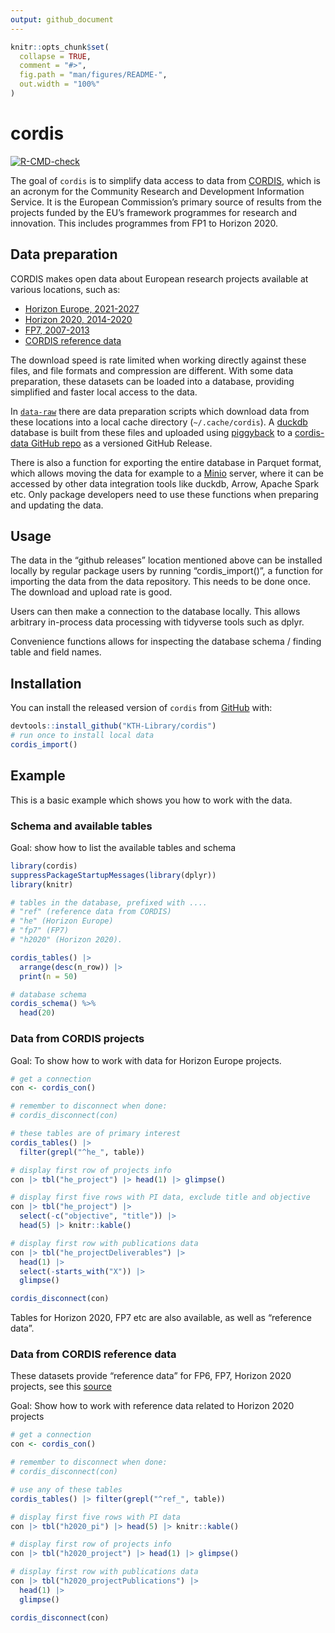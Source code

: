 ```yaml
---
output: github_document
---
```


<!-- README.md is generated from README.Rmd. Please edit that file -->

```r
knitr::opts_chunk$set(
  collapse = TRUE,
  comment = "#>",
  fig.path = "man/figures/README-",
  out.width = "100%"
)
```

# cordis

<!-- badges: start -->
[![R-CMD-check](https://github.com/KTH-Library/cordis/actions/workflows/R-CMD-check.yaml/badge.svg)](https://github.com/KTH-Library/cordis/actions/workflows/R-CMD-check.yaml)
<!-- badges: end -->

The goal of `cordis` is to simplify data access to data from [CORDIS](https://cordis.europa.eu/), which is an acronym for the Community Research and Development Information Service. It is the European Commission's primary source of results from the projects funded by the EU's framework programmes for research and innovation. This includes programmes from FP1 to Horizon 2020. 

## Data preparation

CORDIS makes open data about European research projects available at various locations, such as:

- [Horizon Europe, 2021-2027](https://data.europa.eu/data/datasets/cordis-eu-research-projects-under-horizon-europe-2021-2027?locale=en)
- [Horizon 2020, 2014-2020](https://data.europa.eu/88u/dataset/cordisH2020projects)
- [FP7, 2007-2013](https://data.europa.eu/88u/dataset/cordisfp7projects)
- [CORDIS reference data](http://data.europa.eu/data/datasets/cordisref-data)

The download speed is rate limited when working directly against these files, and file formats and compression are different. With some data preparation, these datasets can be loaded into a database, providing simplified and faster local access to the data.

In [`data-raw`](data-raw) there are data preparation scripts which download data from these locations into a local cache directory (`~/.cache/cordis`). A [duckdb](https://duckdb.org) database is built from these files and uploaded using [piggyback](https://github.com/ropensci/piggyback) to a [cordis-data GitHub repo](https://github.com/KTH-Library/cordis-data) as a versioned GitHub Release. 

There is also a function for exporting the entire database in Parquet format, which allows moving the data for example to a [Minio](https://min.io/) server, where it can be accessed by other data integration tools like duckdb, Arrow, Apache Spark etc. Only package developers need to use these functions when preparing and updating the data.

## Usage

The data in the "github releases" location mentioned above can be installed locally by regular package users by running "cordis_import()", a function for importing the data from the data repository. This needs to be done once. The download and upload rate is good.

Users can then make a connection to the database locally. This allows arbitrary in-process data processing with tidyverse tools such as dplyr.

Convenience functions allows for inspecting the database schema / finding table and field names. 

## Installation

You can install the released version of `cordis` from [GitHub](https://github.com/KTH-Library/cordis) with:

``` r
devtools::install_github("KTH-Library/cordis")
# run once to install local data
cordis_import()
```

## Example

This is a basic example which shows you how to work with the data.

### Schema and available tables

Goal: show how to list the available tables and schema

```r
library(cordis)
suppressPackageStartupMessages(library(dplyr))
library(knitr)

# tables in the database, prefixed with ....
# "ref" (reference data from CORDIS)
# "he" (Horizon Europe)
# "fp7" (FP7)
# "h2020" (Horizon 2020).

cordis_tables() |>
  arrange(desc(n_row)) |>
  print(n = 50)

# database schema
cordis_schema() %>%
  head(20)
```

### Data from CORDIS projects

Goal: To show how to work with data for Horizon Europe projects.

```r
# get a connection
con <- cordis_con()

# remember to disconnect when done:
# cordis_disconnect(con)

# these tables are of primary interest
cordis_tables() |>
  filter(grepl("^he_", table))

# display first row of projects info
con |> tbl("he_project") |> head(1) |> glimpse()

# display first five rows with PI data, exclude title and objective
con |> tbl("he_project") |> 
  select(-c("objective", "title")) |> 
  head(5) |> knitr::kable()

# display first row with publications data
con |> tbl("he_projectDeliverables") |> 
  head(1) |>
  select(-starts_with("X")) |>
  glimpse()

cordis_disconnect(con)

```
Tables for Horizon 2020, FP7 etc are also available, as well as "reference data".

### Data from CORDIS reference data

These datasets provide "reference data" for FP6, FP7, Horizon 2020 projects, see this [source](https://data.europa.eu/api/hub/search/en/feeds/datasets/cordisref-data.rss)

Goal: Show how to work with reference data related to Horizon 2020 projects

```r
# get a connection
con <- cordis_con()

# remember to disconnect when done:
# cordis_disconnect(con)

# use any of these tables
cordis_tables() |> filter(grepl("^ref_", table))

# display first five rows with PI data
con |> tbl("h2020_pi") |> head(5) |> knitr::kable()

# display first row of projects info
con |> tbl("h2020_project") |> head(1) |> glimpse()

# display first row with publications data
con |> tbl("h2020_projectPublications") |> 
  head(1) |>
  glimpse()

cordis_disconnect(con)

```

